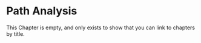 # Path Analysis

This Chapter is empty, and only exists to show that you can link to chapters by title.
